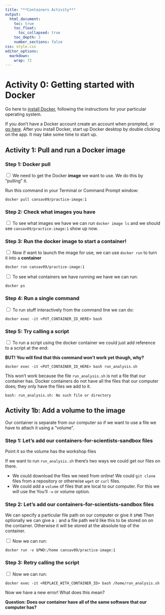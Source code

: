 ```yaml
---
title: "**Containers Activity**"
output:
  html_document:
    toc: true
    toc_float:
      toc_collapsed: true
    toc_depth: 3
    number_sections: false
css: style.css
editor_options:
  markdown:
    wrap: 72
---
```

# Activity 0: Getting started with Docker

Go here to [install Docker](https://www.docker.com/get-started), following the instructions for your particular operating system.

If you don't have a Docker account create an account when prompted, or [go here](https://hub.docker.com/).
After you install Docker, start up Docker desktop by double clicking on the app. It may take some time to start up.

## Activity 1: Pull and run a Docker image

### Step 1: Docker pull

<input type="checkbox"> We need to get the Docker **image** we want to use. We do this by "pulling" it.

Run this command in your Terminal or Command Prompt window:

```
docker pull cansav09/practice-image:1
```

### Step 2: Check what images you have

<input type="checkbox"> To see what images we have we can run `docker image ls` and we should see `cansav09/practice-image:1` show up now.

### Step 3: Run the docker image to start a container!

<input type="checkbox"> Now if want to launch the image for use, we can use `docker run` to turn it into a **container**

```
docker run cansav09/practice-image:1
```

<input type="checkbox"> To see what containers we have running we have we can run:

```
docker ps
```

### Step 4: Run a single command

<input type="checkbox"> To run stuff interactively from the command line we can do:

```
docker exec -it <PUT_CONTAINER_ID_HERE> bash
```

### Step 5: Try calling a script

<input type="checkbox"> To run a script using the docker container we could just add reference to a script at the end:

**BUT! You will find that this command won't work yet though, why?**

```
docker exec -it <PUT_CONTAINER_ID_HERE> bash run_analysis.sh
```

This won't work because the file `run_analysis.sh` is not a file that our container has. Docker containers do not have all the files that our computer does; they only have the files we add to it.

```
bash: run_analysis.sh: No such file or directory
```

## Activity 1b: Add a volume to the image

Our container is separate from our computer so if we want to use a file we have to attach it using a "volume".

### Step 1: Let’s add our containers-for-scientists-sandbox files

Point it so the volume has the workshop files

If we want to run `run_analysis.sh` there's two ways we could get our files on there.

- We could download the files we need from online! We could `git clone` files from a repository or otherwise `wget` or `curl` files.
- We could add a `volume` of files that are local to our computer. For this we will use the You'll `-v` or volume option.

### Step 2: Let’s add our containers-for-scientists-sandbox files

We can specify a particular file path on our computer or give it `$PWD` Then optionally we can give a `:` and a file path we'd like this to be stored on on the container. Otherwise it will be stored at the absolute top of the container.

<input type="checkbox"> Now we can run:
```
docker run -v $PWD:/home cansav09/practice-image:1
```

### Step 3: Retry calling the script

<input type="checkbox"> Now we can run:
```
docker exec -it <REPLACE_WITH_CONTAINER_ID> bash /home/run_analysis.sh
```

Now we have a new error! What does this mean?

**Question: Does our container have all of the same software that our computer has?**

